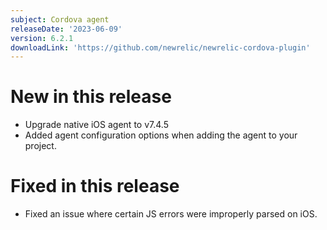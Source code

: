 ```yaml
---
subject: Cordova agent
releaseDate: '2023-06-09'
version: 6.2.1
downloadLink: 'https://github.com/newrelic/newrelic-cordova-plugin'
---
```


# New in this release

* Upgrade native iOS agent to v7.4.5
* Added agent configuration options when adding the agent to your project.

# Fixed in this release

* Fixed an issue where certain JS errors were improperly parsed on iOS.
